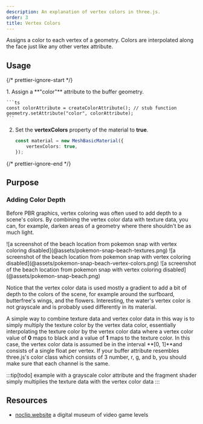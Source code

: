 ```yaml
---
description: An explanation of vertex colors in three.js.
order: 3
title: Vertex Colors
---
```




Assigns a color to each vertex of a geometry. Colors are interpolated along the face just like any other vertex attribute.

<App client:visible />

## Usage

{/* prettier-ignore-start */}

<Steps>
1. Assign a **"color"** attribute to the buffer geometry.

    ```ts
    const colorAttribute = createColorAttribute(); // stub function
    geometry.setAttribute("color", colorAttribute);
    ```

2. Set the **vertexColors** property of the material to **true**.

    ```ts
    const material = new MeshBasicMaterial({
    	vertexColors: true,
    });
    ```
</Steps>

{/* prettier-ignore-end */}

## Purpose

### Adding Color Depth

Before PBR graphics, vertex coloring was often used to add depth to a scene's colors. By combining the vertex color data with texture data, you can, for example, darken areas of a geometry where there shouldn't be as much light.

<Tabs>
	<TabItem label="vertex colors disabled">
		![a screenshot of the beach location from pokemon snap with vertex coloring
		disabled](@assets/pokemon-snap-beach-textures.png)
	</TabItem>
	<TabItem label="textures disabled">
		![a screenshot of the beach location from pokemon snap with vertex coloring
		disabled](@assets/pokemon-snap-beach-vertex-colors.png)
	</TabItem>
	<TabItem label="both enabled">
		![a screenshot of the beach location from pokemon snap with vertex coloring
		disabled](@assets/pokemon-snap-beach.png)
	</TabItem>
</Tabs>

Notice that the vertex color data is used mostly a gradient to add a bit of depth to the colors of the scene, for example around the surfboard, butterfree's wings, and the flowers. Interesting, the water's vertex color is not grayscale and is probably used differently in its material.

A simple way to combine texture data and vertex color data in this way is to simply multiply the texture color by the vertex data color, essentially interpolating the texture color by the vertex color data where a vertex color value of **0** maps to black and a value of **1** maps to the texture color. In this case, the vertex color data is assumed be in the interval **[0, 1]**and consists of a single float per vertex. If your buffer attribute resembles three.js's color class which consists of 3 number, r, g, and b, you should make sure that each channel is the same.

:::tip[todo]
example with a grayscale color attribute and the fragment shader simply multiplies the texture data with the vertex color data
:::

## Resources

- [noclip.website](noclip.website) a digital museum of video game levels
